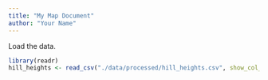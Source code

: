 ```yaml
---
title: "My Map Document"
author: "Your Name"
---
```


Load the data.


```r
library(readr)
hill_heights <- read_csv("./data/processed/hill_heights.csv", show_col_types = FALSE)
```